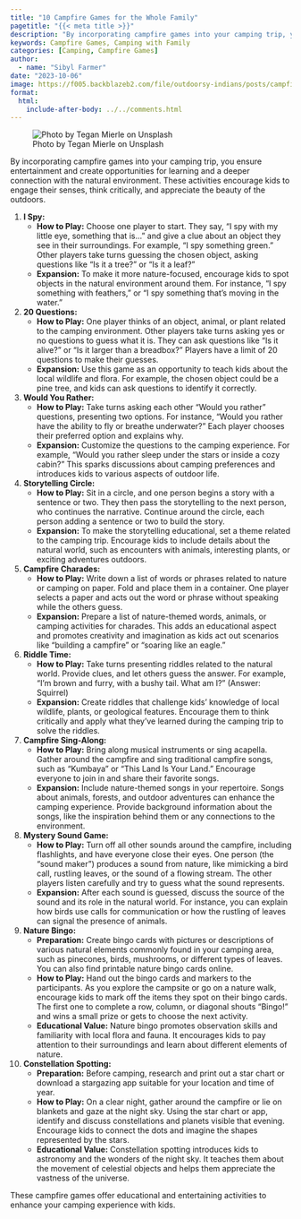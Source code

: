 ```yaml
---
title: "10 Campfire Games for the Whole Family"
pagetitle: "{{< meta title >}}"
description: "By incorporating campfire games into your camping trip, you ensure entertainment and create opportunities for learning and a deeper connection with the natural environment."
keywords: Campfire Games, Camping with Family
categories: [Camping, Campfire Games]
author: 
  - name: "Sibyl Farmer"
date: "2023-10-06"
image: https://f005.backblazeb2.com/file/outdoorsy-indians/posts/campfire-family.webp
format:
  html:
    include-after-body: ../../comments.html
---
```


![Photo by Tegan Mierle on Unsplash](https://f005.backblazeb2.com/file/outdoorsy-indians/posts/campfire-family.webp){fig-alt="A group of people near campfire near trees during nighttime" .preview-image}

By incorporating campfire games into your camping trip, you ensure entertainment and create opportunities for learning and a deeper connection with the natural environment. These activities encourage kids to engage their senses, think critically, and appreciate the beauty of the outdoors.

1. **I Spy:**
    * **How to Play:** Choose one player to start. They say, "I spy with my little eye, something that is..." and give a clue about an object they see in their surroundings. For example, "I spy something green." Other players take turns guessing the chosen object, asking questions like "Is it a tree?" or "Is it a leaf?"
    * **Expansion:** To make it more nature-focused, encourage kids to spot objects in the natural environment around them. For instance, "I spy something with feathers," or "I spy something that's moving in the water."
2. **20 Questions:**
    * **How to Play:** One player thinks of an object, animal, or plant related to the camping environment. Other players take turns asking yes or no questions to guess what it is. They can ask questions like "Is it alive?" or "Is it larger than a breadbox?" Players have a limit of 20 questions to make their guesses.
    * **Expansion:** Use this game as an opportunity to teach kids about the local wildlife and flora. For example, the chosen object could be a pine tree, and kids can ask questions to identify it correctly.
3. **Would You Rather:**
    * **How to Play:** Take turns asking each other "Would you rather" questions, presenting two options. For instance, "Would you rather have the ability to fly or breathe underwater?" Each player chooses their preferred option and explains why.
    * **Expansion:** Customize the questions to the camping experience. For example, "Would you rather sleep under the stars or inside a cozy cabin?" This sparks discussions about camping preferences and introduces kids to various aspects of outdoor life.
4. **Storytelling Circle:**
    * **How to Play:** Sit in a circle, and one person begins a story with a sentence or two. They then pass the storytelling to the next person, who continues the narrative. Continue around the circle, each person adding a sentence or two to build the story.
    * **Expansion:** To make the storytelling educational, set a theme related to the camping trip. Encourage kids to include details about the natural world, such as encounters with animals, interesting plants, or exciting adventures outdoors.
5. **Campfire Charades:**
    * **How to Play:** Write down a list of words or phrases related to nature or camping on paper. Fold and place them in a container. One player selects a paper and acts out the word or phrase without speaking while the others guess.
    * **Expansion:** Prepare a list of nature-themed words, animals, or camping activities for charades. This adds an educational aspect and promotes creativity and imagination as kids act out scenarios like "building a campfire" or "soaring like an eagle."
6. **Riddle Time:**
    * **How to Play:** Take turns presenting riddles related to the natural world. Provide clues, and let others guess the answer. For example, "I'm brown and furry, with a bushy tail. What am I?" (Answer: Squirrel)
    * **Expansion:** Create riddles that challenge kids' knowledge of local wildlife, plants, or geological features. Encourage them to think critically and apply what they've learned during the camping trip to solve the riddles.
7. **Campfire Sing-Along:**
    * **How to Play:** Bring along musical instruments or sing acapella. Gather around the campfire and sing traditional campfire songs, such as "Kumbaya" or "This Land Is Your Land." Encourage everyone to join in and share their favorite songs.
    * **Expansion:** Include nature-themed songs in your repertoire. Songs about animals, forests, and outdoor adventures can enhance the camping experience. Provide background information about the songs, like the inspiration behind them or any connections to the environment.
8. **Mystery Sound Game:**
    * **How to Play:** Turn off all other sounds around the campfire, including flashlights, and have everyone close their eyes. One person (the "sound maker") produces a sound from nature, like mimicking a bird call, rustling leaves, or the sound of a flowing stream. The other players listen carefully and try to guess what the sound represents.
    * **Expansion:** After each sound is guessed, discuss the source of the sound and its role in the natural world. For instance, you can explain how birds use calls for communication or how the rustling of leaves can signal the presence of animals.
9. **Nature Bingo:**
    * **Preparation:** Create bingo cards with pictures or descriptions of various natural elements commonly found in your camping area, such as pinecones, birds, mushrooms, or different types of leaves. You can also find printable nature bingo cards online.
    * **How to Play:** Hand out the bingo cards and markers to the participants. As you explore the campsite or go on a nature walk, encourage kids to mark off the items they spot on their bingo cards. The first one to complete a row, column, or diagonal shouts "Bingo!" and wins a small prize or gets to choose the next activity.
    * **Educational Value:** Nature bingo promotes observation skills and familiarity with local flora and fauna. It encourages kids to pay attention to their surroundings and learn about different elements of nature.
10. **Constellation Spotting:**
    * **Preparation:** Before camping, research and print out a star chart or download a stargazing app suitable for your location and time of year.
    * **How to Play:** On a clear night, gather around the campfire or lie on blankets and gaze at the night sky. Using the star chart or app, identify and discuss constellations and planets visible that evening. Encourage kids to connect the dots and imagine the shapes represented by the stars.
    * **Educational Value:** Constellation spotting introduces kids to astronomy and the wonders of the night sky. It teaches them about the movement of celestial objects and helps them appreciate the vastness of the universe.

These campfire games offer educational and entertaining activities to enhance your camping experience with kids.

